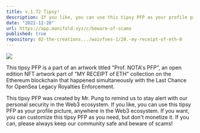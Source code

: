 ```yaml
---
title: v.1.72 Tipsy!​
description: If you like, you can use this tipsy PFP as your profile picture, anywhere in the Web3 ecosystem. If you want, you can customize this tipsy PFP as you need, but don't monetize it.
date: "2022-12-26"
url: https://app.manifold.xyz/c/beware-of-scams
published: true
repository: 02-the-creations.../waivfves-1/20.-my-receipt-of-eth-0
---
```


[![](/1.72.jpeg)](/1.72.jpeg)

This tipsy PFP is a part of an artwork titled "Prof. NOTA's PFP", an open edition NFT artwork part of "MY RECEIPT of ETH" collection on the Ethereum blockchain that happened simultaneously with the Last Chance for OpenSea Legacy Royalties Enforcement.   
   
This tipsy PFP was created by Mr. Pung to remind us to stay alert with our personal security in the Web3 ecosystem. If you like, you can use this tipsy PFP as your profile picture, anywhere in the Web3 ecosystem. If you want, you can customize this tipsy PFP as you need, but don't monetize it. If you can, please always keep our community safe and beware of scams!